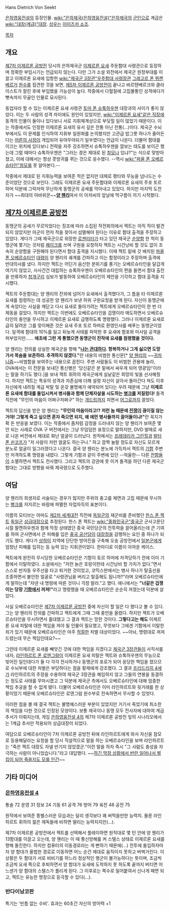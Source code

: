 Hans Dietrich Von Seekt 

[[은하영웅전설]]의 등장인물. [[wiki:"은하제국(은하영웅전설)"은하제국]]의 [[군인]]으로 계급은 [[wiki:"대장(계급)"대장]]. [[성우]]는 [[이이즈카 쇼조]].

[[목차]]
== 개요 ==
[[제7차 이제르론 공방전]] 당시의 은하제국군 [[이제르론 요새]] 주둔함대 사령관으로 등장하며 정확한 부임시기는 언급되지 않는다. 다만 그가 소설 외전에서 제국군 원정부대를 이끌고 이제르론 요새에 입항한 [[wiki:"제국군 3장관"우주함대 사령장관]] [[그레고르 폰 뮈켄베르거]] [[원수]]를 접견한 것을 보면, [[제5차 이제르론 공방전]]이 끝나고 바르텐베르크와 클라이스트가 잘린 후에 부임했을 가능성이 높다. 작중에서 다혈질에 고집불통인 성격에다가 뼛속까지 무골인 인물로 묘사된다.

동업자라 할 수 있는 이제르론 요새 사령관 [[토마 폰 슈톡하우젠]] 대장과의 사이가 좋지 않았다. 이는 두 사람의 성격 차이에도 원인이 있었지만, [[wiki:"이제르론 요새"같은 직장]]에 동격의 인물이 둘이나 있다보니 서로 지휘체계상으로 부딪힐 일이 많았기 때문이다. 이는 작중에서도 인정한 이제르론 요새의 유서 깊은 전통 아닌 전통(…)이다. 제국군 수뇌부에서도 이 문제를 인식하여 지휘부 일원화를 논의했지만 고관급 밥그릇 하나가 줄어든다는 [[어른의 사정]]이 개입되어 유야무야되기 일쑤였다는 언급이 나온다. 더불어 함대를 이끄는 위치에 있다보니 전략을 자주 강조하면서 슈톡하우젠을 깔보는 태도를 보이곤 했는데 그럴 때마다 슈톡하우젠은 "그러는 경은 제대로 된 [[참모]]나 있냐?"는 식으로 맞받아쳤고, 이에 대해서는 항상 콧방귀를 뀌는 것으로 응수했다. --역시 [[wiki:"파울 폰 오베르슈타인"참모]]를 못 알아본다.--

작중에서 제대로 된 지휘능력을 보여준 적은 없지만 대체로 평타와 무능을 넘나드는 수준이었던 것으로 보인다. 그래도 이제르론 요새 주둔함대와 이제르론 요새의 주포 토르 하머 덕분에 그럭저럭 무난하게 동맹군의 공세를 막아내고 있었다. 하지만 마지막 도전자가 ~~희대의 야바위꾼~~'''[[양 웬리]]'''여서 이 아저씨의 앞날에 먹구름이 끼기 시작했다.

== [[제7차 이제르론 공방전]] ==
동맹군의 공세가 무르익었다는 징조에 따라 소집된 작전회의에서 젝트는 아직 적이 발견되지 않았지만 아군이 먼저 적을 찾아서 섬멸해야 된다는 이유로 함대 출격을 주장하고 있었다. 게다가 그때 제국군으로 위장한 [[로젠리터]]가 타고 있던 제국군 [[순양함]] 한 척이 동맹군에 쫓기는 것처럼 [[페이크]]를 쓰며 구원을 요청하자 젝트는 시간낭비 할 것도 없이 조속히 순양함을 구원해야 된다면서 함대 출격을 지시했다. 이때 젝트 밑에 갓 배치된 [[파울 폰 오베르슈타인]] [[대령]]이 양 웬리의 궤계를 간파하고 이는 함정이라고 주장하며 출격에 반대의사를 냈다. 하지만 젝트는 어딘가 음산한 분위기를 풍기는 오베르슈타인을 달갑게 여기지 않았고, 사사건건 대립하는 슈톡하우젠이 오베르슈타인의 편을 들면서 함대 출전을 만류하자 [[청개구리]] 심보가 발동하여 오베르슈타인의 제안을 기각하고 함대 출격을 지시했다.

젝트의 주둔함대는 양 웬리의 잔꾀에 넘어가 요새에서 출격했다가, 그 틈을 타 이제르론 요새를 점령하는 데 성공한 양 웬리가 보낸 허위 구원요청을 받게 된다. 자신이 동맹군에게 속았다는 사실을 깨닫고 다시 요새로 돌아가려는 젝트에게 오베르슈타인이 한 번 더 제동을 걸었다. 하지만 젝트는 이번에도 오베르슈타인을 겁쟁이라 매도하면서 오베르슈타인의 충언을 무시하고 이제르론 요새로 급행하도록 명령했다. 그러나 이제르론 요새로 급히 달려온 그를 맞이해준 것은 요새 주포 토르 하머로 환영인사를 베푸는 동맹군이었다. 일격에 함대의 10%를 잃고 뒤늦게 사태를 파악한 후 요새에 함포와 미사일 공격을 퍼부었지만…… '''애초에 그런 게 통했으면 동맹군이 진작에 요새를 점령했을 것이다.'''

양 웬리는 전의를 상실한 제국군을 향해 '''"[[나는 관대하다]]. 항복하거나 그게 싫으면 도망 가서 목숨을 보존하라. 추격하지 않겠다."'''란 내용의 비범한 통신문[* [[양 웬리]]의 ~~[[귀차니즘]]~~비범함을 보여주는 내용으로 꼽힌다. 주변 사람들도 이 비범한 관용에 놀라, OVA에서는 이 전문을 보내던 통신병은 '당신같은 분 밑에서 싸우게 되어 영광임!'이라는 말을 하기도 했다.]을 보내 젝트 휘하의 제국군에게 실낱같은 희망의 빛을 선사해줬다. 하지만 젝트는 특유의 성격과 자존심에 더해 설령 자신이 살아서 돌아간다 쳐도 이후 자신에게 내려질 계급 박탈 및 온갖 불명예가 예약되어 있다는 우려 때문에 그냥 '''이제르론 요새에 함대를 돌입시켜서 병사들과 함께 단체자살을 시도하는 [[병크]]를 저질렀다!''' 돌격 직전에 "무인의 마음이 어쩌구저쩌구" 하는 [[개드립]]까지 치면서 [[어그로]]까지 끌었다.

젝트의 답신을 받은 양 웬리는 '''"무인의 마음이라고!? 저런 놈 때문에 [[전쟁]]이 끊이질 않는 거야! 그렇게 죽고 싶으면 혼자 죽으면 되지, 왜 애먼 병사들까지 끌어들이냐!"'''란 꼭지가 확 돈 반응을 보였다. 이는 작중에서 좀처럼 감정을 드러내지 않는 양 웬리가 보여준 몇 안 되는 사례로 OVA 구 버전에서는 그냥 무덤덤한 표정으로 말하지만, DVD 발매로 새로 나온 버전에서 제대로 화난 얼굴이 드러났다. 원작에서는 [[프레데리카 그린힐]]과 [[발터 폰 쇤코프]]가 "저 사람이 저런 얼굴도 하는구나." 하고 깜짝 놀랄 정도로 자신도 모르게 분노로 얼굴이 일그러졌다고 나온다. 결국 양 웬리는 분노에 가득차서 젝트의 [[기함]] 주변만 저격하도록 명령을 내렸다. 그렇게 기함과 같이 주변에 있던 --억울한-- 다른 [[전함]]들이 소멸하면서 젝트도 전사했다. 그리고 젝트의 강권에 못 이겨 돌격을 하던 다른 제국군 함대는 그대로 방향을 바꿔 제국령으로 도주했다.

== 여담 ==
양 웬리의 희생자로 서술되는 경우가 많지만 주위의 충고를 체면과 고집 때문에 무시하는 [[병크]]를 저지르는 바람에 파멸한 자업자득의 표본이다.

이름의 모티브는 아마도 [[제2차 세계대전]] 직전에 [[독일군]]의 재군비를 준비했던 [[한스 폰 젝트]] [[독일군]] [[상급대장]]으로 추정된다. 한스 폰 젝트는 [[wiki:"중화민국군"중국군]] 군사고문단 시절 팔켄하우젠과 함께 막장 상태였던 중국 국민당군의 전투력을 끌어올리는데 큰 기여를 하여 군사면에서 큰 피해를 입은 [[중국 공산당]]이 [[대장정]]을 감행하는 요인 중 하나가 되기도 했다. 게다가 [[상하이]] 지역에 단단한 방어진을 구축해 오송 공방전에서 [[일본군]]에게 엄청난 피해를 입히는 등 능력 있는 지휘관이었다. 한마디로 이름이 아까운 케이스.

젝트에게 완전히 무시당한 오베르슈타인은 기함이 토르 하머에 저격당하기 전에 이미 기함에서 이탈하였다. 소설에서는 "저런 늙은 호랑이한테 시간낭비 할 가치가 없다."면서 스스로 반자동 우주선을 타고 퇴거한 것이었고, 코믹스판에서는 병사 하나가 탈출선을 조종하면서 불안한 얼굴로 "사령관님을 버리고 탈출해도 됩니까?"라며 오베르슈타인에게 말하는데 "자넨 내 명령에 따른 것이니 걱정 말라."고 했다. 애니에서는 '''"너같은 겁쟁이는 당장 [[기함]]에서 꺼져!"'''라고 명령했을 때 오베르슈타인은 순순히 꺼졌는데 덕분에 살았다.

사실 오베르슈타인은 [[제7차 이제르론 공방전]] 중에 자신이 할 일은 다 했다고 볼 수 있다. 그는 양 웬리의 잔꾀를 간파하고 젝트에게 그때 그때 충언을 올렸다. 하지만 젝트가 오베르슈타인을 무시하면서 홀대했고 그 결과 젝트는 망한 것이다. '''그렇다고는 해도''' 이제르론 요새 피탈에 대한 책임을 져야 될 인물이 필요했고, 무엇보다 그에겐 기함에서 이탈한 죄가 있기 때문에 오베르슈타인은 아주 [[적절한]] 처벌 대상이었다. ~~아놔, 명령대로 꺼져드렸는데 무슨 책임인데요?~~

그런데 이제르론 요새를 빼앗긴 것에 대한 책임을 지겠다고 [[제국군 3장관]]들이 사직서를 내자, [[라인하르트 폰 로엔그람]]이 이제르론 요새 피탈은 젝트와 슈톡하우젠의 무능으로 빚어진 일인데다가 둘 다 각각 전사하거나 동맹군의 포로가 되어 응당한 책임을 졌으므로 수뇌부에 대한 처벌은 부당하다는 점을 황제에게 강조했다. 그 결과 [[프리드리히 4세]]가 라인하르트의 주장을 수용하여 제국군 3장관을 해임하지 않고 그들의 연봉을 동결하는 정도로 사태를 무마시켰고 그 덕분에 제국군 측에서도 오베르슈타인에 대해 엄중한 책임 추궁을 할 수 없게 됐다. 더불어 오베르슈타인은 이미 라인하르트와 뒷거래를 한 상황이었기 때문에 오베르슈타인은 로엔그람 원수부로 전속하면서 무사할 수 있엇다.

이러한 점을 볼 때 결국 젝트는 불명예스러운 부분이 있었지만 거기서 죽었기에 최소한의 책임을 다한 것으로 인정된 모양이다. 보통 제국이나 동맹 모두 전사자에 대하여 계급추서가 이뤄지는데, 게임 [[은하영웅전설 4]]의 제7차 이제르론 공방전 잏의 시나리오에서는 1계급 추서만 적용되어 상급대장이 되었다.

여담으로 오베르슈타인이 7차 이제르론 공방전 뒤에 라인하르트에게 와서 자신을 참모로 등용해달라는 요청을 할 당시 직설적으로 말을 하는 오베르슈타인을 보며 라인하르트는 "죽은 젝트 대장도 자넬 반기지 않았겠군."이란 말을 하자 즉시 "그 사람도 충성을 자극하는 사람이 아니었습니다."라고 대답했다. ~~[[상관 살해|하긴 막장 상황에서 반란 일어나서 벌집이 되어 죽을지도 모를 인간]]~~

== 기타 미디어 ==
=== [[은하영웅전설 4]] ===
통솔 72 운영 31 정보 24 기동 61 공격 76 방어 79 육전 48 공전 75

원작에서 보여준 똥별스러운 모습과는 달리 생각보다 꽤 써먹을만한 능력치. 물론 라인하르트 휘하의 젊은 제독들에 비하면 딸리는 능력치지만(...).

제7차 이제르론 공방전에서 젝트를 선택해서 플레이하면 원작대로 몇 턴 안에 양 웬리가 13함대를 이끌고 오는데, 양 웬리는 이 때 통신방해를 켜 스텔스 상태로 이제르론 요새를 향해 돌진한다. 하지만 컴퓨터의 이동경로라는 게 뻔하기 때문에(...) 전투에 돌입하자마자 양 함대가 올법한 경로로 이동하면 어느 순간 제대로 움직이지 못하고 버벅거린다. 이 상황은 두 함대가 서로 비비기를 하느라 정상적인 행군이 불가능하다는 뜻이며, 조금씩 조금씩 요새 쪽으로 후퇴하면서 양 함대가 요새에 도착하지 못 하도록 끝까지 버티면 어느샌가 양 함대의 스텔스가 풀리게 된다. 그 이후로는 쪽수로 밀어붙여서 신나게 패면 되고, 젝트는 유능한 명장으로 등극할 수 있다(...).

=== 반다이남코판 ===
특기는 '빈틈 없는 수비'. 효과는 60초간 자신의 방어력 +1
